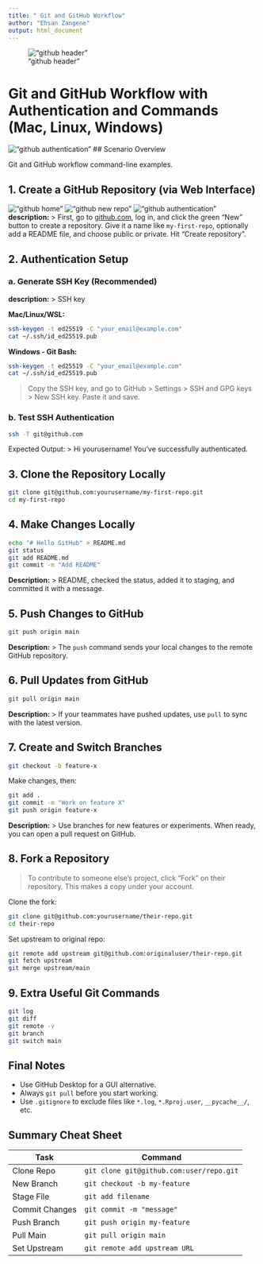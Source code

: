 ```yaml
---
title: " Git and GitHub Workflow"
author: "Ehsan Zangene"
output: html_document
---
```


!["github header"](./img/github.png)

# Git and GitHub Workflow with Authentication and Commands (Mac, Linux, Windows)

!["github authentication"](./img/authentication.jpg)
## Scenario Overview

Git and GitHub workflow command-line examples.

## 1. Create a GitHub Repository (via Web Interface)
!["github home"](./img/overview.jpg)
!["github new repo"](./img/repos.jpg)
!["github authentication"](./img/new_repo.jpg)
**description:**
> First, go to [github.com](https://github.com), log in, and click the green "New" button to create a repository. Give it a name like `my-first-repo`, optionally add a README file, and choose public or private. Hit "Create repository".

## 2. Authentication Setup

### a. Generate SSH Key (Recommended)

**description:**
>  SSH key

**Mac/Linux/WSL:**
```bash
ssh-keygen -t ed25519 -C "your_email@example.com"
cat ~/.ssh/id_ed25519.pub
```

**Windows - Git Bash:**
```bash
ssh-keygen -t ed25519 -C "your_email@example.com"
cat ~/.ssh/id_ed25519.pub
```

> Copy the SSH key, and go to GitHub > Settings > SSH and GPG keys > New SSH key. Paste it and save.

### b. Test SSH Authentication
```bash
ssh -T git@github.com
```
Expected Output:
> Hi yourusername! You've successfully authenticated.

## 3. Clone the Repository Locally

```bash
git clone git@github.com:yourusername/my-first-repo.git
cd my-first-repo
```

## 4. Make Changes Locally

```bash
echo "# Hello GitHub" > README.md
git status
git add README.md
git commit -m "Add README"
```

**Description:**
> README, checked the status, added it to staging, and committed it with a message.

## 5. Push Changes to GitHub

```bash
git push origin main
```

**Description:**
> The `push` command sends your local changes to the remote GitHub repository.

## 6. Pull Updates from GitHub

```bash
git pull origin main
```

**Description:**
> If your teammates have pushed updates, use `pull` to sync with the latest version.

## 7. Create and Switch Branches

```bash
git checkout -b feature-x
```

Make changes, then:
```bash
git add .
git commit -m "Work on feature X"
git push origin feature-x
```

**Description:**
> Use branches for new features or experiments. When ready, you can open a pull request on GitHub.

## 8. Fork a Repository

> To contribute to someone else's project, click "Fork" on their repository. This makes a copy under your account.

Clone the fork:
```bash
git clone git@github.com:yourusername/their-repo.git
cd their-repo
```

Set upstream to original repo:
```bash
git remote add upstream git@github.com:originaluser/their-repo.git
git fetch upstream
git merge upstream/main
```

## 9. Extra Useful Git Commands

```bash
git log
git diff
git remote -v
git branch
git switch main
```

## Final Notes

- Use GitHub Desktop for a GUI alternative.
- Always `git pull` before you start working.
- Use `.gitignore` to exclude files like `*.log`, `*.Rproj.user`, `__pycache__/`, etc.

## Summary Cheat Sheet

| Task           | Command                                |
|----------------|-----------------------------------------|
| Clone Repo     | `git clone git@github.com:user/repo.git` |
| New Branch     | `git checkout -b my-feature`             |
| Stage File     | `git add filename`                      |
| Commit Changes | `git commit -m "message"`              |
| Push Branch    | `git push origin my-feature`           |
| Pull Main      | `git pull origin main`                 |
| Set Upstream   | `git remote add upstream URL`          |

